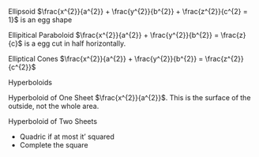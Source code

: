 Ellipsoid $\frac{x^{2}}{a^{2}} + \frac{y^{2}}{b^{2}} + \frac{z^{2}}{c^{2} = 1}$ is an egg shape

Ellipitical Paraboloid $\frac{x^{2}}{a^{2}} + \frac{y^{2}}{b^{2}} = \frac{z}{c}$ is a egg cut in half horizontally.

Elliptical Cones $\frac{x^{2}}{a^{2}} + \frac{y^{2}}{b^{2}} = \frac{z^{2}}{c^{2}}$

Hyperboloids

Hyperboloid of One Sheet $\frac{x^{2}}{a^{2}}$. This is the surface of the outside, not the whole area. 

Hyperboloid of Two Sheets


- Quadric if at most it' squared
- Complete the square